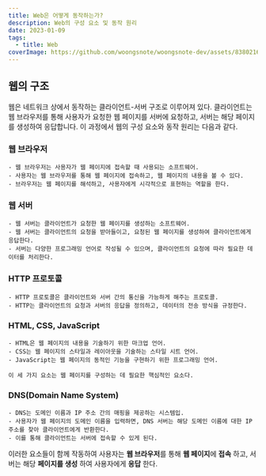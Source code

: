 ```yaml
---
title: Web은 어떻게 동작하는가?
description: Web의 구성 요소 및 동작 원리
date: 2023-01-09
tags:
  - title: Web
coverImage: https://github.com/woongsnote/woongsnote-dev/assets/83802168/57e7d9b6-e7f8-4183-bae0-7acdfe921f33
---
```


## 웹의 구조

웹은 네트워크 상에서 동작하는 클라이언트-서버 구조로 이루어져 있다.
클라이언트는 웹 브라우저를 통해 사용자가 요청한 웹 페이지를 서버에 요청하고,
서버는 해당 페이지를 생성하여 응답합니다. 이 과정에서 웹의 구성 요소와 동작 원리는 다음과 같다.

### 웹 브라우저

    - 웹 브라우저는 사용자가 웹 페이지에 접속할 때 사용되는 소프트웨어.
    - 사용자는 웹 브라우저를 통해 웹 페이지에 접속하고, 웹 페이지의 내용을 볼 수 있다.
    - 브라우저는 웹 페이지를 해석하고, 사용자에게 시각적으로 표현하는 역할을 한다.

### 웹 서버

    - 웹 서버는 클라이언트가 요청한 웹 페이지를 생성하는 소프트웨어.
    - 웹 서버는 클라이언트의 요청을 받아들이고, 요청된 웹 페이지를 생성하여 클라이언트에게 응답한다.
    - 서버는 다양한 프로그래밍 언어로 작성될 수 있으며, 클라이언트의 요청에 따라 필요한 데이터를 처리한다.

### HTTP 프로토콜

    - HTTP 프로토콜은 클라이언트와 서버 간의 통신을 가능하게 해주는 프로토콜.
    - HTTP는 클라이언트의 요청과 서버의 응답을 정의하고, 데이터의 전송 방식을 규정한다.

### HTML, CSS, JavaScript

    - HTML은 웹 페이지의 내용을 기술하기 위한 마크업 언어.
    - CSS는 웹 페이지의 스타일과 레이아웃을 기술하는 스타일 시트 언어.
    - JavaScript는 웹 페이지의 동적인 기능을 구현하기 위한 프로그래밍 언어.

    이 세 가지 요소는 웹 페이지를 구성하는 데 필요한 핵심적인 요소다.

### DNS(Domain Name System)

    - DNS는 도메인 이름과 IP 주소 간의 매핑을 제공하는 시스템입.
    - 사용자가 웹 페이지의 도메인 이름을 입력하면, DNS 서버는 해당 도메인 이름에 대한 IP 주소를 찾아 클라이언트에게 반환한다.
    - 이를 통해 클라이언트는 서버에 접속할 수 있게 된다.

이러한 요소들이 함께 작동하여 사용자는 **웹 브라우저**를 통해 **웹 페이지**에 **접속** 하고, 서버는 해당 **페이지를 생성** 하여 사용자에게 **응답** 한다.
